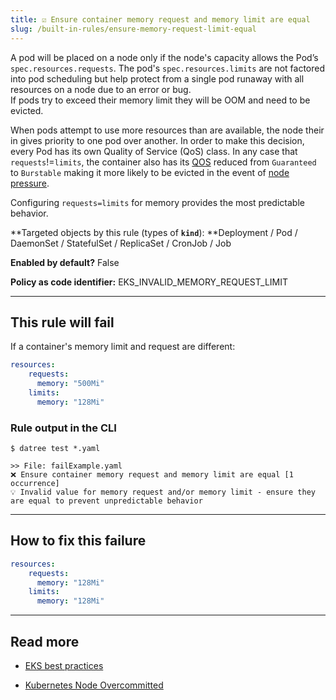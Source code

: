 ```yaml
---
title: ☑️ Ensure container memory request and memory limit are equal
slug: /built-in-rules/ensure-memory-request-limit-equal
---
```


A pod will be placed on a node only if the node's capacity allows the Pod’s `spec.resources.requests`. The pod's `spec.resources.limits` are not factored into pod scheduling but help protect from a single pod runaway with all resources on a node due to an error or bug.  
If pods try to exceed their memory limit they will be OOM and need to be evicted. 

When pods attempt to use more resources than are available, the node their in gives priority to one pod over another. In order to make this decision, every Pod has its own Quality of Service (QoS) class. In any case that `requests`!=`limits`, the container also has its [QOS](https://kubernetes.io/docs/tasks/configure-pod-container/quality-service-pod/#qos-classes) reduced from `Guaranteed` to `Burstable` making it more likely to be evicted in the event of [node pressure](https://kubernetes.io/docs/concepts/scheduling-eviction/node-pressure-eviction/).

Configuring `requests=limits` for memory provides the most predictable behavior. 

**Targeted objects by this rule (types of **`kind`**): **Deployment / Pod / DaemonSet / StatefulSet / ReplicaSet / CronJob / Job

**Enabled by default?** False

**Policy as code identifier:** EKS_INVALID_MEMORY_REQUEST_LIMIT

---

## This rule will fail

If a container's memory limit and request are different:

```yaml
resources:
	requests:
	  memory: "500Mi"
	limits:
	  memory: "128Mi"
```

### Rule output in the CLI

```terminal
$ datree test *.yaml

>> File: failExample.yaml
❌ Ensure container memory request and memory limit are equal [1 occurrence]
💡 Invalid value for memory request and/or memory limit - ensure they are equal to prevent unpredictable behavior
```

---

## How to fix this failure

```yaml
resources:
	requests:
	  memory: "128Mi"
	limits:
	  memory: "128Mi"
```

---

## Read more

- [EKS best practices](https://aws.github.io/aws-eks-best-practices/reliability/docs/dataplane/#configure-and-size-resource-requestslimits-for-all-workloads)

- [Kubernetes Node Overcommitted](https://medium.com/pareture/kubernetes-node-overcommitted-57ec7c3dfe9e)
